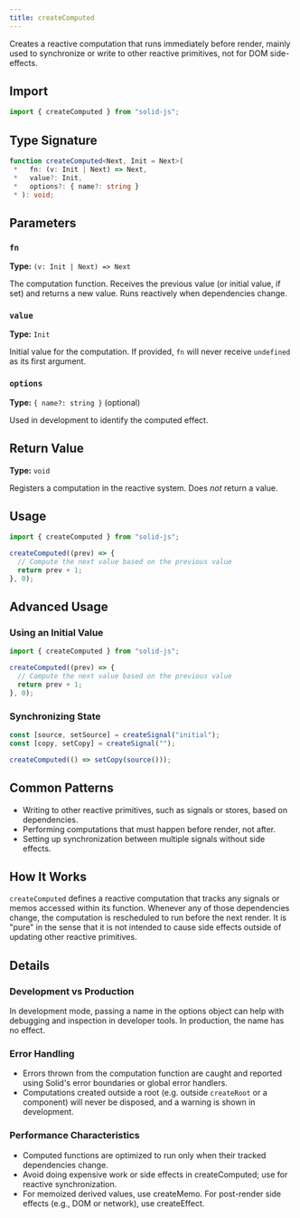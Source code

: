 ```yaml
---
title: createComputed
---
```


Creates a reactive computation that runs immediately before render, mainly used to synchronize or write to other reactive primitives, not for DOM side-effects.

## Import

```typescript
import { createComputed } from "solid-js";
```

## Type Signature

```typescript
function createComputed<Next, Init = Next>(
 *   fn: (v: Init | Next) => Next,
 *   value?: Init,
 *   options?: { name?: string }
 * ): void;
```

## Parameters

### `fn`

**Type:** `(v: Init | Next) => Next`

The computation function.
 Receives the previous value (or initial value, if set) and returns a new value. 
 Runs reactively when dependencies change.

### `value` 

**Type:** `Init`

Initial value for the computation. 
If provided, `fn` will never receive `undefined` as its first argument.

### `options` 

**Type:** `{ name?: string }` (optional)

Used in development to identify the computed effect.

## Return Value

**Type:** `void`

Registers a computation in the reactive system. Does _not_ return a value.

## Usage

```typescript
import { createComputed } from "solid-js";

createComputed((prev) => {
  // Compute the next value based on the previous value
  return prev + 1;
}, 0);
```

## Advanced Usage

### Using an Initial Value

```typescript
import { createComputed } from "solid-js";

createComputed((prev) => {
  // Compute the next value based on the previous value
  return prev + 1;
}, 0);
```

### Synchronizing State

```typescript
const [source, setSource] = createSignal("initial");
const [copy, setCopy] = createSignal("");

createComputed(() => setCopy(source()));
```

## Common Patterns

- Writing to other reactive primitives, such as signals or stores, based on dependencies.
- Performing computations that must happen before render, not after.
- Setting up synchronization between multiple signals without side effects.

## How It Works 

`createComputed` defines a reactive computation that tracks any signals or memos accessed within its function. 
Whenever any of those dependencies change, the computation is rescheduled to run before the next render. 
It is "pure" in the sense that it is not intended to cause side effects outside of updating other reactive primitives.

## Details

### Development vs Production

In development mode, passing a name in the options object can help with debugging and inspection in developer tools.
In production, the name has no effect.

### Error Handling

- Errors thrown from the computation function are caught and reported using Solid's error boundaries or global error handlers.
- Computations created outside a root (e.g. outside `createRoot` or a component) will never be disposed, and a warning is shown in development.

### Performance Characteristics

- Computed functions are optimized to run only when their tracked dependencies change.
- Avoid doing expensive work or side effects in createComputed; use for reactive synchronization.
- For memoized derived values, use createMemo. For post-render side effects (e.g., DOM or network), use createEffect.
